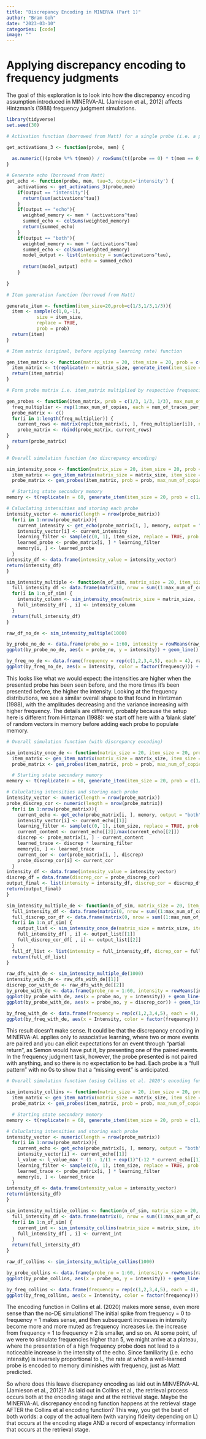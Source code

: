 ```yaml
---
title: "Discrepancy Encoding in MINERVA (Part 1)"
author: "Bram Goh"
date: "2023-03-10"
categories: [code]
image: ""
---
```


# Applying discrepancy encoding to frequency judgments

The goal of this exploration is to look into how the discrepancy encoding assumption introduced in MINERVA-AL (Jamieson et al., 2012) affects Hintzman's (1988) frequency judgment simulations.

```r
library(tidyverse)
set.seed(30)

# Activation function (borrowed from Matt) for a single probe (i.e. a probe vector)

get_activations_3 <- function(probe, mem) {
  
  as.numeric(((probe %*% t(mem)) / rowSums(t((probe == 0) * t(mem == 0)) == 0))^3)
}

# Generate echo (borrowed from Matt)
get_echo <- function(probe, mem, tau=3, output='intensity') {
    activations <- get_activations_3(probe,mem)
    if(output == "intensity"){
      return(sum(activations^tau))
    }
    if(output == "echo"){
      weighted_memory <- mem * (activations^tau)  
      summed_echo <- colSums(weighted_memory)
      return(summed_echo)
    }
    if(output == "both"){
      weighted_memory <- mem * (activations^tau)  
      summed_echo <- colSums(weighted_memory)
      model_output <- list(intensity = sum(activations^tau),
                           echo = summed_echo)
      return(model_output)
    }
    
}

# Item generation function (borrowed from Matt)

generate_item <- function(item_size=20,prob=c(1/3,1/3,1/3)){
  item <- sample(c(1,0,-1),
           size = item_size,
           replace = TRUE,
           prob = prob)
  return(item)
}

# Item matrix (original, before applying learning rate) function

gen_item_matrix <- function(matrix_size = 20, item_size = 20, prob = c(1/3, 1/3, 1/3)) {
  item_matrix <- t(replicate(n = matrix_size, generate_item(item_size = item_size, prob = prob)))
  return(item_matrix)
}

# Form probe matrix i.e. item_matrix multiplied by respective frequencies + 4 more random items

gen_probes <- function(item_matrix, prob = c(1/3, 1/3, 1/3), max_num_of_copies = 5, num_of_traces_per_freq = 4) {
  freq_multiplier <- rep(1:max_num_of_copies, each = num_of_traces_per_freq)
  probe_matrix <- c()
  for(i in 1:length(freq_multiplier)) {
    current_rows <- matrix(rep(item_matrix[i, ], freq_multiplier[i]), nrow = freq_multiplier[i], ncol = ncol(item_matrix), byrow = TRUE)
    probe_matrix <- rbind(probe_matrix, current_rows)
}
  return(probe_matrix)
}

```

```r
# Overall simulation function (no discrepancy encoding)

sim_intensity_once <- function(matrix_size = 20, item_size = 20, prob = c(1/3, 1/3, 1/3), l_value = .5, max_num_of_copies = 5, num_of_traces_per_freq = 4) {
  item_matrix <- gen_item_matrix(matrix_size = matrix_size, item_size = item_size, prob = prob)
  probe_matrix <- gen_probes(item_matrix, prob = prob, max_num_of_copies = max_num_of_copies, num_of_traces_per_freq = num_of_traces_per_freq)

  # Starting state secondary memory
memory <- t(replicate(n = 60, generate_item(item_size = 20, prob = c(1/3, 1/3, 1/3))))

# Caluclating intensities and storing each probe
intensity_vector <- numeric(length = nrow(probe_matrix))
  for(i in 1:nrow(probe_matrix)){
    current_intensity <- get_echo(probe_matrix[i, ], memory, output = "intensity")
    intensity_vector[i] <- current_intensity
    learning_filter <- sample(c(0, 1), item_size, replace = TRUE, prob = c(1-l_value, l_value))
    learned_probe <- probe_matrix[i, ] * learning_filter
    memory[i, ] <- learned_probe
  }
intensity_df <- data.frame(intensity_value = intensity_vector)
return(intensity_df)
}

sim_intensity_multiple <- function(n_of_sim, matrix_size = 20, item_size = 20, prob = c(1/3, 1/3, 1/3), l_value = .5, max_num_of_copies = 5, num_of_traces_per_freq = 4) {
  full_intensity_df <- data.frame(matrix(0, nrow = sum((1:max_num_of_copies)*4), ncol = n_of_sim))
  for(i in 1:n_of_sim) {
    intensity_column <- sim_intensity_once(matrix_size = matrix_size, item_size = item_size, prob = prob, l_value = l_value, max_num_of_copies = max_num_of_copies, num_of_traces_per_freq = num_of_traces_per_freq)
    full_intensity_df[ , i] <- intensity_column
  }
  return(full_intensity_df)
}
```

```r
raw_df_no_de <- sim_intensity_multiple(1000)

by_probe_no_de <- data.frame(probe_no = 1:60, intensity = rowMeans(raw_df_no_de))
ggplot(by_probe_no_de, aes(x = probe_no, y = intensity)) + geom_line() + coord_cartesian(ylim = c(-0.01, 0.075)) + scale_x_continuous(breaks = seq(1, 60, 2)) + geom_vline(xintercept = c(5, 13, 25, 41), color = "red")

by_freq_no_de <- data.frame(frequency = rep(c(1,2,3,4,5), each = 4), raw_df_no_de) %>% group_by(frequency) %>% summarize_all(mean) %>% pivot_longer(!frequency, names_to = "Drop", values_to = "Intensity") %>% select(-Drop)
ggplot(by_freq_no_de, aes(x = Intensity, color = factor(frequency))) + geom_density(show.legend = TRUE) + coord_cartesian(xlim = c(-0.01, 0.05))
```

This looks like what we would expect: the intensities are higher when the presented probe has been seen before, and the more times it's been presented before, the higher the intensity. Looking at the frequency distributions, we see a similar overall shape to that found in Hintzman (1988), with the amplitudes decreasing and the variance increasing with higher frequency. The details are different, probably because the setup here is different from Hintzman (1988): we start off here with a 'blank slate' of random vectors in memory before adding each probe to populate memory.

```r

# Overall simulation function (with discrepancy encoding)

sim_intensity_once_de <- function(matrix_size = 20, item_size = 20, prob = c(1/3, 1/3, 1/3), l_value = .5, max_num_of_copies = 5, num_of_traces_per_freq = 4) {
  item_matrix <- gen_item_matrix(matrix_size = matrix_size, item_size = item_size, prob = prob)
  probe_matrix <- gen_probes(item_matrix, prob = prob, max_num_of_copies = max_num_of_copies, num_of_traces_per_freq = num_of_traces_per_freq)

  # Starting state secondary memory
memory <- t(replicate(n = 60, generate_item(item_size = 20, prob = c(1/3, 1/3, 1/3))))

# Caluclating intensities and storing each probe
intensity_vector <- numeric(length = nrow(probe_matrix))
probe_discrep_cor <- numeric(length = nrow(probe_matrix))
  for(i in 1:nrow(probe_matrix)){
    current_echo <- get_echo(probe_matrix[i, ], memory, output = "both")
    intensity_vector[i] <- current_echo[[1]]
    learning_filter <- sample(c(0, 1), item_size, replace = TRUE, prob = c(1-l_value, l_value))
    current_content <- current_echo[[2]]/max(current_echo[[2]])
    discrep <- probe_matrix[i, ] - current_content
    learned_trace <- discrep * learning_filter
    memory[i, ] <- learned_trace
    current_cor <- cor(probe_matrix[i, ], discrep)
    probe_discrep_cor[i] <- current_cor
  }
intensity_df <- data.frame(intensity_value = intensity_vector)
discrep_df = data.frame(discrep_cor = probe_discrep_cor)
output_final <- list(intensity = intensity_df, discrep_cor = discrep_df, memory = memory)
return(output_final)
}

sim_intensity_multiple_de <- function(n_of_sim, matrix_size = 20, item_size = 20, prob = c(1/3, 1/3, 1/3), l_value = .5, max_num_of_copies = 5, num_of_traces_per_freq = 4) {
  full_intensity_df <- data.frame(matrix(0, nrow = sum((1:max_num_of_copies)*4), ncol = n_of_sim))
  full_discrep_cor_df <- data.frame(matrix(0, nrow = sum((1:max_num_of_copies)*4), ncol = n_of_sim))
  for(i in 1:n_of_sim) {
    output_list <- sim_intensity_once_de(matrix_size = matrix_size, item_size = item_size, prob = prob, l_value = l_value, max_num_of_copies = max_num_of_copies, num_of_traces_per_freq = num_of_traces_per_freq)
    full_intensity_df[ , i] <- output_list[[1]]
    full_discrep_cor_df[ , i] <- output_list[[2]]
  }
  full_df_list <- list(intensity = full_intensity_df, dicrep_cor = full_discrep_cor_df)
  return(full_df_list)
}
```

```r
raw_dfs_with_de <- sim_intensity_multiple_de(1000)
intensity_with_de <- raw_dfs_with_de[[1]]
discrep_cor_with_de <- raw_dfs_with_de[[2]]
by_probe_with_de <- data.frame(probe_no = 1:60, intensity = rowMeans(intensity_with_de), discrep_cor = rowMeans(discrep_cor_with_de))
ggplot(by_probe_with_de, aes(x = probe_no, y = intensity)) + geom_line() + scale_x_continuous(breaks = seq(1, 60, 2)) + geom_vline(xintercept = c(5, 13, 25, 41), color = "red")
ggplot(by_probe_with_de, aes(x = probe_no, y = discrep_cor)) + geom_line() + scale_x_continuous(breaks = seq(1, 60, 2)) + geom_vline(xintercept = c(5, 13, 25, 41), color = "red")

by_freq_with_de <- data.frame(frequency = rep(c(1,2,3,4,5), each = 4), intensity_with_de) %>% group_by(frequency) %>% summarize_all(mean) %>% pivot_longer(!frequency, names_to = "Drop", values_to = "Intensity") %>% select(-Drop)
ggplot(by_freq_with_de, aes(x = Intensity, color = factor(frequency))) + geom_density(show.legend = TRUE)
```

This result doesn't make sense. It could be that the discrepancy encoding in MINERVA-AL applies only to associative learning, where two or more events are paired and you can elicit expectations for an event through "partial return", as Semon would have put it, by presenting one of the paired events. In the frequency judgment task, however, the probe presented is not paired with anything, and so there is no expectation to be had. Each probe is a "full pattern" with no 0s to show that a "missing event" is anticipated.

```r
# Overall simulation function (using Collins et al. 2020's encoding function)

sim_intensity_collins <- function(matrix_size = 20, item_size = 20, prob = c(1/3, 1/3, 1/3), l_value_max = 1.0, max_num_of_copies = 5, num_of_traces_per_freq = 4) {
  item_matrix <- gen_item_matrix(matrix_size = matrix_size, item_size = item_size, prob = prob)
  probe_matrix <- gen_probes(item_matrix, prob = prob, max_num_of_copies = max_num_of_copies, num_of_traces_per_freq = num_of_traces_per_freq)

  # Starting state secondary memory
memory <- t(replicate(n = 60, generate_item(item_size = 20, prob = c(1/3, 1/3, 1/3))))

# Caluclating intensities and storing each probe
intensity_vector <- numeric(length = nrow(probe_matrix))
  for(i in 1:nrow(probe_matrix)){
    current_echo <- get_echo(probe_matrix[i, ], memory, output = "both")
    intensity_vector[i] <- current_echo[[1]]
    l_value <- l_value_max * (1 - 1/(1 + exp(1)^(-12 * current_echo[[1]] + 2)))
    learning_filter <- sample(c(0, 1), item_size, replace = TRUE, prob = c(1-l_value, l_value))
    learned_trace <- probe_matrix[i, ] * learning_filter
    memory[i, ] <- learned_trace
  }
intensity_df <- data.frame(intensity_value = intensity_vector)
return(intensity_df)
}

sim_intensity_multiple_collins <- function(n_of_sim, matrix_size = 20, item_size = 20, prob = c(1/3, 1/3, 1/3), l_value_max = 1.0, max_num_of_copies = 5, num_of_traces_per_freq = 4) {
  full_intensity_df <- data.frame(matrix(0, nrow = sum((1:max_num_of_copies)*4), ncol = n_of_sim))
  for(i in 1:n_of_sim) {
    current_int <- sim_intensity_collins(matrix_size = matrix_size, item_size = item_size, prob = prob, l_value_max = l_value_max, max_num_of_copies = max_num_of_copies, num_of_traces_per_freq = num_of_traces_per_freq)
    full_intensity_df[ , i] <- current_int
  }
  return(full_intensity_df)
}
```

```r
raw_df_collins <- sim_intensity_multiple_collins(1000)

by_probe_collins <- data.frame(probe_no = 1:60, intensity = rowMeans(raw_df_collins))
ggplot(by_probe_collins, aes(x = probe_no, y = intensity)) + geom_line() + scale_x_continuous(breaks = seq(1, 60, 2)) + geom_vline(xintercept = c(5, 13, 25, 41), color = "red")

by_freq_collins <- data.frame(frequency = rep(c(1,2,3,4,5), each = 4), raw_df_collins) %>% group_by(frequency) %>% summarize_all(mean) %>% pivot_longer(!frequency, names_to = "Drop", values_to = "Intensity") %>% select(-Drop)
ggplot(by_freq_collins, aes(x = Intensity, color = factor(frequency))) + geom_density(show.legend = TRUE)
```

The encoding function in Collins et al. (2020) makes more sense, even more sense than the no-DE simulations! The initial spike from frequency = 0 to frequency = 1 makes sense, and then subsequent increases in intensity become more and more muted as frequency increases i.e. the increase from frequency = 1 to frequency = 2 is smaller, and so on. At some point, uf we were to simulate frequencies higher than 5, we might arrive at a plateau, where the presentation of a high frequency probe does not lead to a noticeable increase in the intensity of the echo. Since familiarity (i.e. echo intensity) is inversely proportional to L, the rate at which a well-learned probe is encoded to memory diminishes with frequency, just as Matt predicted.

So where does this leave discrepancy encoding as laid out in MINVERVA-AL (Jamieson et al., 2012)? As laid out in Collins et al., the retrieval process occurs both at the encoding stage and at the retrieval stage. Maybe the MINERVA-AL discrepancy encoding function happens at the retrieval stage AFTER the Collins et al encoding function? This way, you get the best of both worlds: a copy of the actual item (with varying fidelity depending on L) that occurs at the encoding stage AND a record of expectancy information that occurs at the retrieval stage.
